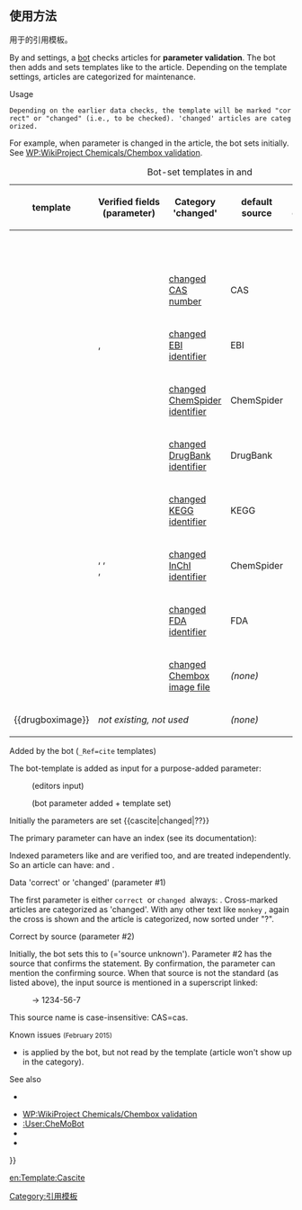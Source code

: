 {{Documentation subpage}}
{{High-use|6334}}

== 使用方法 ==
用于{{tl|Chembox Identifiers}}的引用模板。

By {{tl|Chembox}} and {{tl|Drugbox}} settings, a [[User:CheMoBot|bot]] checks articles for '''parameter validation'''. The bot then adds and sets templates like {{tlf|cascite}} to the article. Depending on the template settings, articles are categorized for maintenance.

;Usage
 Depending on the earlier data checks, the template will be marked "correct" or "changed" (i.e., to be checked). 'changed' articles are categorized.

For example, when parameter {{para|CASNo}} is changed in the article, the bot sets {{para|CASNo_Ref|<nowiki>{{cascite|changed|??}}</nowiki>}} initially. See [[WP:WikiProject Chemicals/Chembox validation]].

{| class="wikitable sortable" style="backgroud:#aaa; width:100%;"
|+ Bot-set templates in {{tl|Chembox}} and {{tl|Drugbox}}
! template !! Verified&nbsp;fields (parameter) !! Category 'changed' !! default<br/>source !! {{tlf|Chembox}}<br/>conforms !! {{tlf|Drugbox}}<br />conforms
|-
!&nbsp;
!
!
!
!
!
|-
| {{tl|cascite}} || {{para|CASNo}}<br/>{{para|CAS_number}} || [[:Category:Articles with changed CASNo identifier|changed CAS number]] || CAS
| {{tick|12}} || {{tick|12}}
|-
| {{tl|ebicite}} || {{para|ChEBI}}, {{para|ChEMBL}} || [[:Category:Articles with changed EBI identifier|changed EBI identifier]] || EBI
| {{tick|12}} || {{tick|12}}
|-
| {{tl|chemspidercite}} || {{para|ChemSpiderID}} || [[:Category:Articles with changed ChemSpider identifier|changed ChemSpider identifier]] || ChemSpider
| {{tick|12}} || {{tick|12}}
|-
| {{tl|drugbankcite}} || {{para|DrugBank}} || [[:Category:Articles with changed DrugBank identifier|changed DrugBank identifier]] || DrugBank
| {{tick|12}} || {{tick|12}}
|-
| {{tl|keggcite}} || {{para|KEGG}} || [[:Category:Articles with changed KEGG identifier|changed KEGG identifier]] || KEGG
| {{tick|12}} || {{tick|12}}
|-
| {{tl|stdinchicite}} || {{para|StdInChI}}, {{para|StdInChIKey}},<br/>{{para|InChIKey}}, {{para|InChI}} || [[:Category:Articles with changed InChI identifier|changed InChI identifier]] || ChemSpider
| {{tick|12}} || {{tick|12}}
|-
| {{tl|fdacite}} || {{para|UNII}} || [[:Category:Articles with changed FDA identifier|changed FDA identifier]] || FDA
| {{tick|12}} || {{tick|12}}
|-
| {{tl|chemboximage}} || {{para|ImageFile[L/R]}} || [[:Category:Articles with changed Chembox image|changed Chembox image file]] || ''(none)''
| {{nay|12}} || N/A
|-
| <nowiki>{{drugboximage}}</nowiki>
|colspan=2 | ''not existing, not used'' || ''(none)''
| N/A || {{nay|12}}
|}

;Added by the bot (<code>_Ref=cite</code> templates)
The bot-template is added as input for a purpose-added parameter:
:{{para|CASNo|1234-56-7}} (editors input)
:{{para|CASNo_Ref|<nowiki>{{cascite|...|...}}</nowiki>}} (bot parameter added + template set)
Initially the parameters are set <nowiki>{{cascite|changed|??}}</nowiki>

The primary parameter can have an index (see its documentation):
:{{para|CASNo'''3'''|1234-56-7}}
:{{para|CASNo'''3'''_Ref|<nowiki>{{cascite|...|...}}</nowiki>}}
Indexed parameters like {{para|CASNo1}} and {{para|CASNo2}} are verified too, and are treated independently. So an article can have: {{para|'''CASNo'''|2=<nowiki>{{cascite|correct|CAS}}</nowiki>}} and {{para|'''CASNo3'''|2=<nowiki>{{cascite|changed}}</nowiki>}}.

;Data 'correct' or 'changed' (parameter #1)
The first parameter is either <code>correct</code>&nbsp;<sup>{{tick|7}}</sup> or <code>changed</code>&nbsp;<sup>{{cross|7}}</sup> always: {{tlx|cascite|correct|CAS}}. Cross-marked articles are categorized as 'changed'. With any other text like <code>monkey</code> <sup>{{cross|7}}</sup>, again the cross is shown and the article is categorized, now sorted under "?".

;Correct by source (parameter #2)
Initially, the bot sets this to {{para|2=??}} (='source unknown').
Parameter #2 has the source that confirms the statement. By confirmation, the parameter can mention the confirming source. When that source is not the standard (as listed above), the input source is mentioned in a superscript linked:
:{{para|CASNo_Ref|<nowiki>{{cascite|correct|CDC85}}</nowiki>}} &rarr; 1234-56-7{{cascite|correct|CDC85}}

This source name is case-insensitive: CAS=cas.

;Known issues <small>(February 2015)</small>
* {{tlf|chemboximage}} is applied by the bot, but not read by the template (article won't show up in the category).

;See also
* {{cl|Chemboxes which contain changes to verified fields}}
: {{tlf|Chembox}}

* [[WP:WikiProject Chemicals/Chembox validation]]
* [[:User:CheMoBot]]
* {{tl|Chembox}}
* {{tl|Infobox drug}}

<includeonly>{{template other|{{#ifeq:{{SUBPAGENAME}}|sandbox||
[[Category:Templates used by CheMoBot]]
[[Category:特定来源模板]]
}}}}</includeonly>


<includeonly>
<!-- 本行下加入模板的分類 -->
[[Category:引用模板]]
<!-- 本行下加入模板的跨語言鏈接 -->
[[en:Template:Cascite]]
</includeonly>